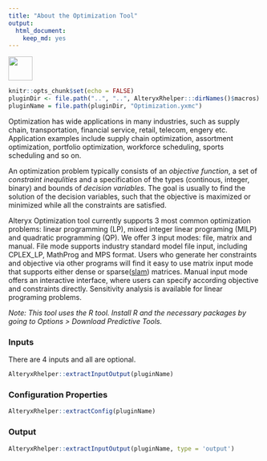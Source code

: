 ```yaml
---
title: "About the Optimization Tool"
output: 
  html_document: 
    keep_md: yes
---
```


<img src="../../OptimizationIcon.png" width=48 height=48 />

```r
knitr::opts_chunk$set(echo = FALSE)
pluginDir <- file.path("..", "..", AlteryxRhelper:::dirNames()$macros)
pluginName = file.path(pluginDir, "Optimization.yxmc")
```

Optimization has wide applications in many industries, such as supply chain, transportation, financial service, retail, telecom, engery etc. Application examples include supply chain optimization, assortment optimization, portfolio optimization, workforce scheduling, sports scheduling and so on.

An optimization problem typically consists of an _objective function_, a set of _constraint inequlities_  and a specification of the types (continous, integer, binary) and bounds of _decision variables_.  The goal is usually to find the solution of the decision variables, such that the objective is maximized or minimized while all the constraints are satisfied. 

Alteryx Optimization tool currently supports 3 most common optimization problems: linear programming (LP), mixed integer linear programing (MILP) and quadratic programming (QP).  We offer 3 input modes: file, matrix and manual. File mode supports industry standard model file input, including CPLEX_LP, MathProg and MPS format. Users who generate her constraints and objective via other programs will find it easy to use matrix input mode that supports either dense or sparse([slam](https://cran.r-project.org/web/packages/slam/slam.pdf)) matrices. Manual input mode offers an interactive interface, where users can specify according objective and constraints directly. Sensitivity analysis is available for linear programing problems. 

_Note: This tool uses the R tool. Install R and the necessary packages by going to Options > Download Predictive Tools._

### Inputs

There are 4 inputs and all are optional.

```r
AlteryxRhelper::extractInputOutput(pluginName)
```

### Configuration Properties

```r
AlteryxRhelper::extractConfig(pluginName)
```

### Output

```r
AlteryxRhelper::extractInputOutput(pluginName, type = 'output')
```


